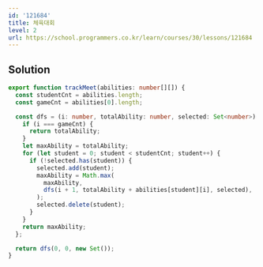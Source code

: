 ```yaml
---
id: '121684'
title: 체육대회
level: 2
url: https://school.programmers.co.kr/learn/courses/30/lessons/121684
---
```


## Solution

```typescript showLineNumbers
export function trackMeet(abilities: number[][]) {
  const studentCnt = abilities.length;
  const gameCnt = abilities[0].length;

  const dfs = (i: number, totalAbility: number, selected: Set<number>) => {
    if (i === gameCnt) {
      return totalAbility;
    }
    let maxAbility = totalAbility;
    for (let student = 0; student < studentCnt; student++) {
      if (!selected.has(student)) {
        selected.add(student);
        maxAbility = Math.max(
          maxAbility,
          dfs(i + 1, totalAbility + abilities[student][i], selected),
        );
        selected.delete(student);
      }
    }
    return maxAbility;
  };

  return dfs(0, 0, new Set());
}
```
